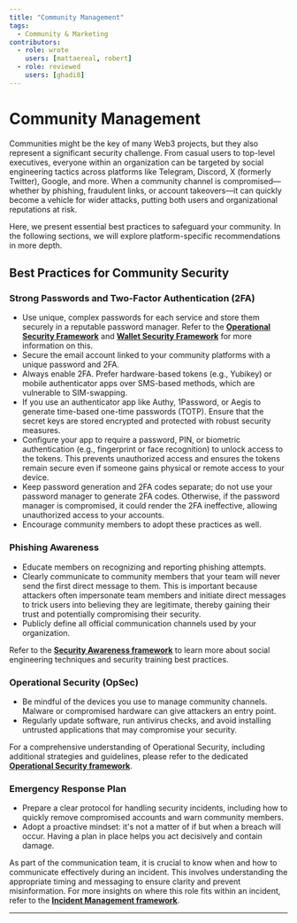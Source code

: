 ```yaml
---
title: "Community Management"
tags:
  - Community & Marketing
contributors:
  - role: wrote
    users: [mattaereal, robert]
  - role: reviewed
    users: [ghadi8]
---
```



<TagProvider>
<TagFilter />

# Community Management

<TagList tags={frontmatter.tags} />
<AttributionList contributors={frontmatter.contributors} />

Communities might be the key of many Web3 projects, but they also represent a significant security challenge. From
casual users to top-level executives, everyone within an organization can be targeted by social engineering tactics
across platforms like Telegram, Discord, X (formerly Twitter), Google, and more. When a community channel is
compromised—whether by phishing, fraudulent links, or account takeovers—it can quickly become a vehicle for wider
attacks, putting both users and organizational reputations at risk.

Here, we present essential best practices to safeguard your community. In the following sections, we will explore
platform-specific recommendations in more depth.

## Best Practices for Community Security

### Strong Passwords and Two-Factor Authentication (2FA)

- Use unique, complex passwords for each service and store them securely in a reputable password manager. Refer to the
  [**Operational Security Framework**](/opsec/overview) and [**Wallet Security Framework**](/wallet-security/overview) for
  more information on this.
- Secure the email account linked to your community platforms with a unique password and 2FA.
- Always enable 2FA. Prefer hardware-based tokens (e.g., Yubikey) or mobile authenticator apps over SMS-based methods,
  which are vulnerable to SIM-swapping.
- If you use an authenticator app like Authy, 1Password, or Aegis to generate time-based one-time passwords (TOTP).
  Ensure that the secret keys are stored encrypted and protected with robust security measures.
- Configure your app to require a password, PIN, or biometric authentication (e.g., fingerprint or face recognition) to
  unlock access to the tokens. This prevents unauthorized access and ensures the tokens remain secure even if someone
  gains physical or remote access to your device.
- Keep password generation and 2FA codes separate; do not use your password manager to generate 2FA codes. Otherwise, if
  the password manager is compromised, it could render the 2FA ineffective, allowing unauthorized access to your
  accounts.
- Encourage community members to adopt these practices as well.

### Phishing Awareness

- Educate members on recognizing and reporting phishing attempts.
- Clearly communicate to community members that your team will never send the first direct message to them. This is
  important because attackers often impersonate team members and initiate direct messages to trick users into believing
  they are legitimate, thereby gaining their trust and potentially compromising their security.
- Publicly define all official communication channels used by your organization.

Refer to the [**Security Awareness framework**](/awareness/overview) to learn more about social engineering techniques
and security training best practices.

### Operational Security (OpSec)

- Be mindful of the devices you use to manage community channels. Malware or compromised hardware can give attackers an
  entry point.
- Regularly update software, run antivirus checks, and avoid installing untrusted applications that may compromise your
  security.

For a comprehensive understanding of Operational Security, including additional strategies and guidelines, please refer
to the dedicated [**Operational Security framework**](/opsec/overview).

### Emergency Response Plan

- Prepare a clear protocol for handling security incidents, including how to quickly remove compromised accounts and
  warn community members.
- Adopt a proactive mindset: it's not a matter of if but when a breach will occur. Having a plan in place helps you act
  decisively and contain damage.

As part of the communication team, it is crucial to know when and how to communicate effectively during an incident.
This involves understanding the appropriate timing and messaging to ensure clarity and prevent misinformation. For more
insights on where this role fits within an incident, refer to the [**Incident Management
framework**](/incident-management/overview).

---

</TagProvider>
<ContributeFooter />

